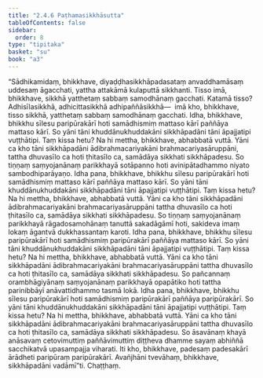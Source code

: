 ```yaml
---
title: "2.4.6 Paṭhamasikkhāsutta"
tableOfContents: false
sidebar:
  order: 8
type: "tipitaka"
basket: "su"
book: "a3"
---
```



<DynamicBreadcrumb />

<Division number="87" book="a3" bookNo="15" page="233">

<Paragraph number="745" book="a3">
“Sādhikamidaṃ, bhikkhave, diyaḍḍhasikkhāpadasataṃ anvaddhamāsaṃ uddesaṃ āgacchati, yattha attakāmā kulaputtā sikkhanti. Tisso imā, bhikkhave, sikkhā yatthetaṃ sabbaṃ samodhānaṃ gacchati. Katamā tisso? Adhisīlasikkhā, adhicittasikkhā adhipaññāsikkhā—  imā kho, bhikkhave, tisso sikkhā, yatthetaṃ sabbaṃ samodhānaṃ gacchati.
</Paragraph>

<Paragraph number="746" book="a3">
Idha, bhikkhave, bhikkhu sīlesu paripūrakārī hoti samādhismiṃ mattaso kārī paññāya mattaso kārī. So yāni tāni khuddānukhuddakāni sikkhāpadāni tāni āpajjatipi vuṭṭhātipi. Taṃ kissa hetu? Na hi mettha, bhikkhave, abhabbatā vuttā. Yāni ca kho tāni sikkhāpadāni ādibrahmacariyakāni brahmacariyasāruppāni, tattha dhuvasīlo ca hoti ṭhitasīlo ca, samādāya sikkhati sikkhāpadesu. So tiṇṇaṃ saṃyojanānaṃ parikkhayā sotāpanno hoti avinipātadhammo niyato sambodhiparāyaṇo.
</Paragraph>

<Paragraph number="747" book="a3">
Idha pana, bhikkhave, bhikkhu sīlesu paripūrakārī hoti samādhismiṃ mattaso kārī paññāya mattaso kārī. So yāni tāni khuddānukhuddakāni sikkhāpadāni tāni āpajjatipi vuṭṭhātipi. Taṃ kissa hetu? Na hi mettha, bhikkhave, abhabbatā vuttā. Yāni ca kho tāni sikkhāpadāni ādibrahmacariyakāni brahmacariyasāruppāni tattha dhuvasīlo ca hoti ṭhitasīlo ca, samādāya sikkhati sikkhāpadesu. So tiṇṇaṃ saṃyojanānaṃ parikkhayā rāgadosamohānaṃ tanuttā sakadāgāmī hoti, sakideva imaṃ lokaṃ āgantvā dukkhassantaṃ karoti.
</Paragraph>

<Paragraph number="748" book="a3">
Idha pana, bhikkhave, bhikkhu sīlesu paripūrakārī hoti samādhismiṃ paripūrakārī paññāya mattaso kārī. So yāni tāni khuddānukhuddakāni sikkhāpadāni tāni āpajjatipi vuṭṭhātipi. Taṃ kissa hetu? Na hi mettha, bhikkhave, abhabbatā vuttā. Yāni ca kho tāni sikkhāpadāni ādibrahmacariyakāni brahmacariyasāruppāni tattha dhuvasīlo ca hoti ṭhitasīlo ca, samādāya sikkhati sikkhāpadesu. So pañcannaṃ orambhāgiyānaṃ saṃyojanānaṃ parikkhayā opapātiko hoti tattha parinibbāyī anāvattidhammo tasmā lokā.
</Paragraph>

<Paragraph number="749" book="a3">
Idha pana, bhikkhave, bhikkhu sīlesu paripūrakārī hoti samādhismiṃ paripūrakārī paññāya paripūrakārī. So yāni tāni khuddānukhuddakāni sikkhāpadāni tāni āpajjatipi vuṭṭhātipi. Taṃ kissa hetu? Na hi mettha, bhikkhave, abhabbatā vuttā. Yāni ca kho tāni sikkhāpadāni ādibrahmacariyakāni brahmacariyasāruppāni tattha dhuvasīlo ca hoti ṭhitasīlo ca, samādāya sikkhati sikkhāpadesu. So āsavānaṃ khayā anāsavaṃ cetovimuttiṃ paññāvimuttiṃ diṭṭheva dhamme sayaṃ abhiññā sacchikatvā upasampajja viharati.
</Paragraph>

<Paragraph number="750" book="a3">
Iti kho, bhikkhave, padesaṃ padesakārī ārādheti paripūraṃ paripūrakārī. Avañjhāni tvevāhaṃ, bhikkhave, sikkhāpadāni vadāmī”ti.

</Paragraph>
</Division>

<Paragraph number="751" type="center" book="a3">
Chaṭṭhaṃ.
</Paragraph>